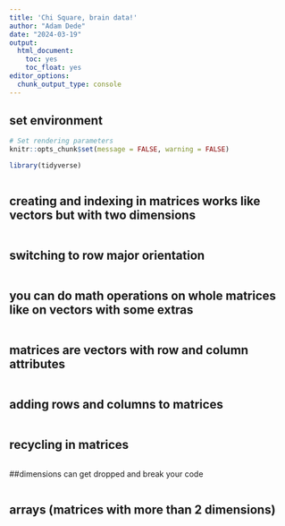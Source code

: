 ```yaml
---
title: 'Chi Square, brain data!'
author: "Adam Dede"
date: "2024-03-19"
output:
  html_document:
    toc: yes
    toc_float: yes
editor_options:
  chunk_output_type: console
---
```



## set environment

```r

# Set rendering parameters
knitr::opts_chunk$set(message = FALSE, warning = FALSE)

library(tidyverse)



```

## creating and indexing in matrices works like vectors but with two dimensions

```r


```
## switching to row major orientation
```r




```

## you can do math operations on whole matrices like on vectors with some extras
```r




```

## matrices are vectors with row and column attributes
```r


```

## adding rows and columns to matrices
```r


```
## recycling in matrices
```r

```
##dimensions can get dropped and break your code
```r

```

## arrays (matrices with more than 2 dimensions)
```r



```
